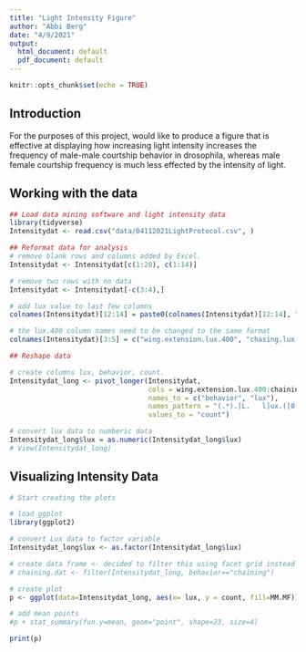 ```yaml
---
title: "Light Intensity Figure"
author: "Abbi Berg"
date: "4/9/2021"
output:
  html_document: default
  pdf_document: default
---
```


```r
knitr::opts_chunk$set(echo = TRUE)
```

## Introduction

For the purposes of this project, would like to produce a figure that is effective at displaying how increasing light intensity increases the frequency of male-male courtship behavior in drosophila, whereas male female courtship frequency is much less effected by the intensity of light.

## Working with the data

```r
## Load data mining software and light intensity data
library(tidyverse)
Intensitydat <- read.csv("data/04112021LightProtocol.csv", )

## Reformat data for analysis
# remove blank rows and columns added by Excel.
Intensitydat <- Intensitydat[c(1:20), c(1:14)]

# remove two rows with no data
Intensitydat <- Intensitydat[-c(3:4),]

# add lux value to last few columns
colnames(Intensitydat)[12:14] = paste0(colnames(Intensitydat)[12:14], ".lux.17000")

# the lux.400 column names need to be changed to the same format
colnames(Intensitydat)[3:5] = c("wing.extension.lux.400", "chasing.lux.400", "chaining.lux.400")

## Reshape data

# create columns lux, behavior, count. 
Intensitydat_long <- pivot_longer(Intensitydat, 
                                  cols = wing.extension.lux.400:chaining.lux.17000,
                                  names_to = c("behavior", "lux"),
                                  names_pattern = "(.*).[L.   l]ux.([0-9]+)",
                                  values_to = "count")

# convert lux data to numberic data
Intensitydat_long$lux = as.numeric(Intensitydat_long$lux)
# View(Intensitydat_long)
```

## Visualizing Intensity Data

```r
# Start creating the plots

# load ggplot
library(ggplot2)

# convert Lux data to factor variable
Intensitydat_long$lux <- as.factor(Intensitydat_long$lux)

# create data frame <- decided to filter this using facet grid instead
# chaining.dat <- filter(Intensitydat_long, behavior=="chaining")

# create plot
p <- ggplot(data=Intensitydat_long, aes(x= lux, y = count, fill=MM.MF)) + geom_boxplot() + facet_grid(vars(behavior), scale = "free") + geom_jitter(color="black", size=0.4, alpha=0.9) 

# add mean points
#p + stat_summary(fun.y=mean, geom="point", shape=23, size=4)

print(p)

```

